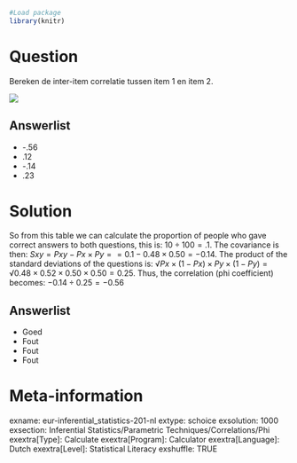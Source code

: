 ```r
#Load package
library(knitr)
```

Question
========
Bereken de inter-item correlatie tussen item 1 en item 2.

![](Phi Correlation_1.PNG)

Answerlist
----------
* -.56
* .12
* -.14
* .23


Solution
========
So from this table we can calculate the proportion of people who gave correct answers to both questions, this is: $10 \div 100=.1$. 
The covariance is then: $Sxy = Pxy - Px \times Py = =0.1 - 0.48 \times 0.50= -0.14$.
The product of the standard deviations of the questions is: $√Px \times (1-Px) \times Py \times (1 - Py) = √0.48 \times 0.52 \times 0.50 \times 0.50 = 0.25$.
Thus, the correlation (phi coefficient) becomes: $-0.14 \div 0.25 = -0.56$

Answerlist
----------
* Goed
* Fout
* Fout
* Fout


Meta-information
================
exname: eur-inferential_statistics-201-nl
extype: schoice
exsolution: 1000
exsection: Inferential Statistics/Parametric Techniques/Correlations/Phi
exextra[Type]: Calculate
exextra[Program]: Calculator
exextra[Language]: Dutch
exextra[Level]: Statistical Literacy
exshuffle: TRUE
